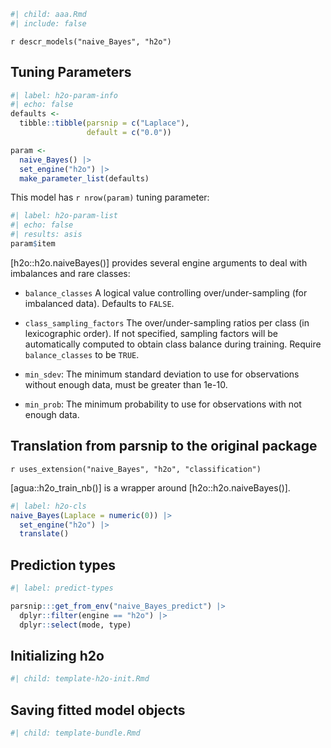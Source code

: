 ```r
#| child: aaa.Rmd
#| include: false
```

`r descr_models("naive_Bayes", "h2o")`

## Tuning Parameters


```r
#| label: h2o-param-info
#| echo: false
defaults <- 
  tibble::tibble(parsnip = c("Laplace"),
                 default = c("0.0"))

param <-
  naive_Bayes() |> 
  set_engine("h2o") |> 
  make_parameter_list(defaults)
```

This model has `r nrow(param)` tuning parameter:

```r
#| label: h2o-param-list
#| echo: false
#| results: asis
param$item
```

[h2o::h2o.naiveBayes()] provides several engine arguments to deal with imbalances and rare classes: 

- `balance_classes` A logical value controlling over/under-sampling (for imbalanced data). Defaults to `FALSE`.

- `class_sampling_factors` The over/under-sampling ratios per class (in lexicographic order). If not specified, sampling factors will be automatically computed to obtain class balance during training. Require `balance_classes` to be `TRUE`.

- `min_sdev`: The minimum standard deviation to use for observations without enough data, must be greater than 1e-10.

- `min_prob`: The minimum probability to use for observations with not enough data.


## Translation from parsnip to the original package

`r uses_extension("naive_Bayes", "h2o", "classification")`

[agua::h2o_train_nb()] is a wrapper around [h2o::h2o.naiveBayes()]. 

```r
#| label: h2o-cls
naive_Bayes(Laplace = numeric(0)) |> 
  set_engine("h2o") |> 
  translate()
```

## Prediction types

```r
#| label: predict-types

parsnip:::get_from_env("naive_Bayes_predict") |>
  dplyr::filter(engine == "h2o") |>
  dplyr::select(mode, type)

```

## Initializing h2o 

```r
#| child: template-h2o-init.Rmd
```

## Saving fitted model objects

```r
#| child: template-bundle.Rmd
```
